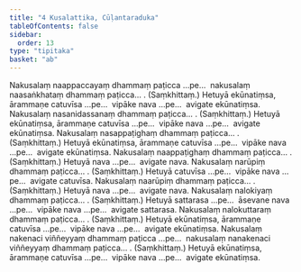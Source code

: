 ```yaml
---
title: "4 Kusalattika, Cūḷantaraduka"
tableOfContents: false
sidebar:
  order: 13
type: "tipitaka"
basket: "ab"
---
```



<DynamicBreadcrumb />

<Division number="14">

<Paragraph number="37">
Nakusalaṃ naappaccayaṃ dhammaṃ paṭicca …pe…  nakusalaṃ naasaṅkhataṃ dhammaṃ paṭicca… . (Saṃkhittaṃ.)
</Paragraph>

<Paragraph number="38">
Hetuyā ekūnatiṃsa, ārammaṇe catuvīsa …pe…  vipāke nava …pe…  avigate ekūnatiṃsa.
</Paragraph>

</Division>
<Division number="15">

<Paragraph number="39">
Nakusalaṃ nasanidassanaṃ dhammaṃ paṭicca… . (Saṃkhittaṃ.)
</Paragraph>

<Paragraph number="40">
Hetuyā ekūnatiṃsa, ārammaṇe catuvīsa …pe…  vipāke nava …pe…  avigate ekūnatiṃsa.
</Paragraph>

</Division>
<Division number="16">

<Paragraph number="41">
Nakusalaṃ nasappaṭighaṃ dhammaṃ paṭicca… . (Saṃkhittaṃ.)
</Paragraph>

<Paragraph number="42">
Hetuyā ekūnatiṃsa, ārammaṇe catuvīsa …pe…  vipāke nava …pe…  avigate ekūnatiṃsa.
</Paragraph>

</Division>
<Division number="17">

<Paragraph number="43">
Nakusalaṃ naappaṭighaṃ dhammaṃ paṭicca… . (Saṃkhittaṃ.)
</Paragraph>

<Paragraph number="44">
Hetuyā nava …pe…  avigate nava.
</Paragraph>

</Division>
<Division number="18">

<Paragraph number="45">
Nakusalaṃ narūpiṃ dhammaṃ paṭicca… . (Saṃkhittaṃ.)
</Paragraph>

<Paragraph number="46">
Hetuyā catuvīsa …pe…  vipāke nava …pe…  avigate catuvīsa.
</Paragraph>

</Division>
<Division number="19">

<Paragraph number="47">
Nakusalaṃ naarūpiṃ dhammaṃ paṭicca… . (Saṃkhittaṃ.)
</Paragraph>

<Paragraph number="48">
Hetuyā nava …pe…  avigate nava.
</Paragraph>

</Division>
<Division number="20">

<Paragraph number="49">
Nakusalaṃ nalokiyaṃ dhammaṃ paṭicca… . (Saṃkhittaṃ.)
</Paragraph>

<Paragraph number="50">
Hetuyā sattarasa …pe…  āsevane nava …pe…  vipāke nava …pe…  avigate sattarasa.
</Paragraph>

</Division>
<Division number="21">

<Paragraph number="51">
Nakusalaṃ nalokuttaraṃ dhammaṃ paṭicca… . (Saṃkhittaṃ.)
</Paragraph>

<Paragraph number="52">
Hetuyā ekūnatiṃsa, ārammaṇe catuvīsa …pe…  vipāke nava …pe…  avigate ekūnatiṃsa.
</Paragraph>

</Division>
<Division number="22">

<Paragraph number="53">
Nakusalaṃ nakenaci viññeyyaṃ dhammaṃ paṭicca …pe…  nakusalaṃ nanakenaci viññeyyaṃ dhammaṃ paṭicca… . (Saṃkhittaṃ.)
</Paragraph>

<Paragraph number="54">
Hetuyā ekūnatiṃsa, ārammaṇe catuvīsa …pe…  vipāke nava …pe…  avigate ekūnatiṃsa.
</Paragraph>
</Division>